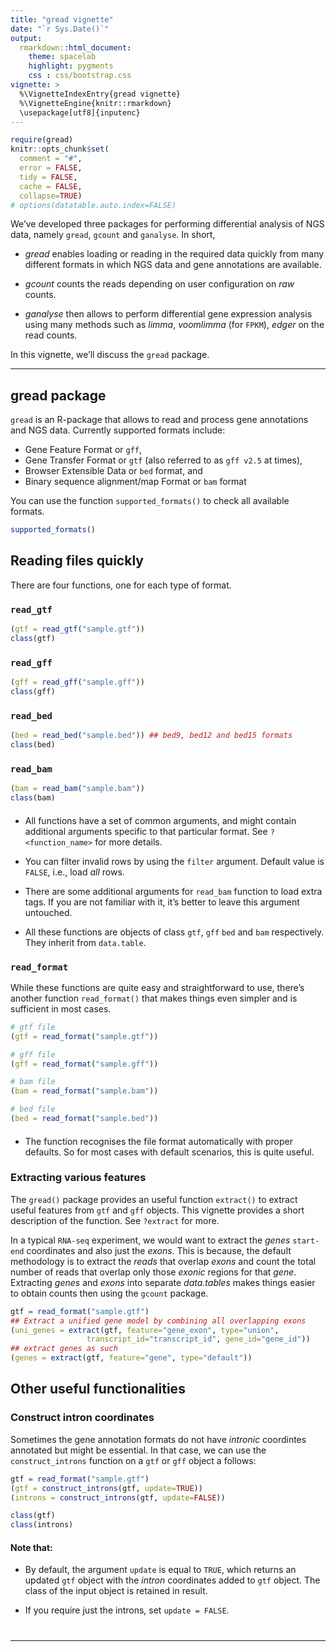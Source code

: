 ```yaml
---
title: "gread vignette"
date: "`r Sys.Date()`"
output: 
  rmarkdown::html_document:
    theme: spacelab
    highlight: pygments
    css : css/bootstrap.css
vignette: >
  %\VignetteIndexEntry{gread vignette}
  %\VignetteEngine{knitr::rmarkdown}
  \usepackage[utf8]{inputenc}
---
```


```r
require(gread)
knitr::opts_chunk$set(
  comment = "#",
  error = FALSE,
  tidy = FALSE,
  cache = FALSE,
  collapse=TRUE)
# options(datatable.auto.index=FALSE)
```

We've developed three packages for performing differential analysis of NGS 
data, namely `gread`, `gcount` and `ganalyse`. In short,

* *gread* enables loading or reading in the required data quickly from many 
different formats in which NGS data and gene annotations are available. 

* *gcount* counts the reads depending on user configuration on *raw* counts.

* *ganalyse* then allows to perform differential gene expression analysis 
using many methods such as *limma*, *voomlimma* (for `FPKM`), *edger* on the 
read counts.

In this vignette, we'll discuss the `gread` package.

***

## gread package

`gread` is an R-package that allows to read and process gene annotations and 
NGS data. Currently supported formats include:

* Gene Feature Format or `gff`,
* Gene Transfer Format or `gtf` (also referred to as `gff v2.5` at times),
* Browser Extensible Data or `bed` format, and
* Binary sequence alignment/map Format or `bam` format

You can use the function `supported_formats()` to check all available formats. 

```r
supported_formats()
```

## Reading files quickly

There are four functions, one for each type of format. 

### `read_gtf`

```r
(gtf = read_gtf("sample.gtf"))
class(gtf)
```

### `read_gff`

```r
(gff = read_gff("sample.gff"))
class(gff)
```

### `read_bed`

```r
(bed = read_bed("sample.bed")) ## bed9, bed12 and bed15 formats
class(bed)
```

### `read_bam`

```r
(bam = read_bam("sample.bam"))
class(bam)
```

#### {.bs-callout .bs-callout-info}

* All functions have a set of common arguments, and might contain additional 
arguments specific to that particular format. See `?<function_name>` for more 
details.

* You can filter invalid rows by using the `filter` argument. Default value 
is `FALSE`, i.e., load *all* rows.

* There are some additional arguments for `read_bam` function to load extra 
tags. If you are not familiar with it, it's better to leave this argument 
untouched.

* All these functions are objects of class `gtf`, `gff` `bed` and `bam` 
respectively. They inherit from `data.table`.

### `read_format`

While these functions are quite easy and straightforward to use, there's 
another function `read_format()` that makes things even simpler and is 
sufficient in most cases.

```r
# gtf file
(gtf = read_format("sample.gtf"))

# gff file
(gff = read_format("sample.gff"))

# bam file
(bam = read_format("sample.bam"))

# bed file
(bed = read_format("sample.bed"))
```

#### {.bs-callout .bs-callout-info}

* The function recognises the file format automatically with proper defaults. 
So for most cases with default scenarios, this is quite useful.

### Extracting various features

The `gread()` package provides an useful function `extract()` to extract 
useful features from `gtf` and `gff` objects. This vignette provides a short 
description of the function. See `?extract` for more.

In a typical `RNA-seq` experiment, we would want to extract the *genes* 
`start-end` coordinates and also just the *exons*. This is because, the 
default methodology is to extract the *reads* that overlap *exons* and count 
the total number of reads that overlap only those *exonic* regions for that 
*gene*. Extracting *genes* and *exons* into separate *data.tables* makes 
things easier to obtain counts then using the `gcount` package.

```r
gtf = read_format("sample.gtf")
## Extract a unified gene model by combining all overlapping exons
(uni_genes = extract(gtf, feature="gene_exon", type="union", 
                 transcript_id="transcript_id", gene_id="gene_id"))
## extract genes as such
(genes = extract(gtf, feature="gene", type="default"))
```

## Other useful functionalities

### Construct intron coordinates

Sometimes the gene annotation formats do not have *intronic* coordintes 
annotated but might be essential. In that case, we can use the 
`construct_introns` function on a `gtf` or `gff` object a follows:

```r
gtf = read_format("sample.gtf")
(gtf = construct_introns(gtf, update=TRUE))
(introns = construct_introns(gtf, update=FALSE))

class(gtf)
class(introns)
```

#### Note that: {.bs-callout .bs-callout-info}

* By default, the argument `update` is equal to `TRUE`, which returns an 
updated `gtf` object with the *intron* coordinates added to `gtf` object. 
The class of the input object is retained in result.

* If you require just the introns, set `update = FALSE`.

#

***

